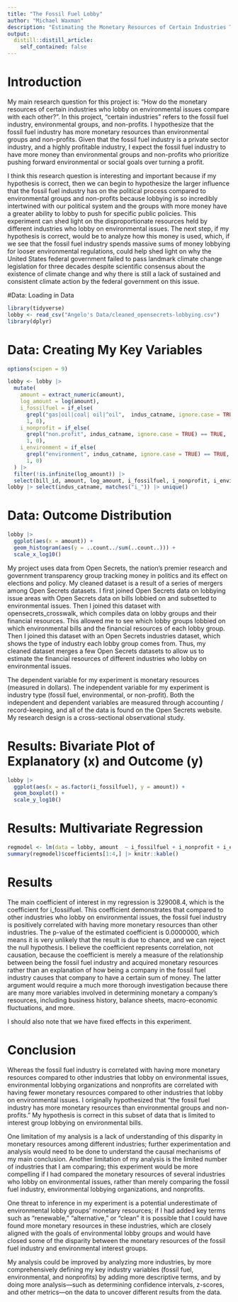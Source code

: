 ```yaml
---
title: "The Fossil Fuel Lobby"
author: "Michael Waxman"
description: "Estimating the Monetary Resources of Certain Industries That Lobby on Environmental Issues"
output:
  distill::distill_article:
    self_contained: false
---
```


# Introduction
My main research question for this project is: "How do the monetary resources of certain industries who lobby on environmental issues compare with each other?". In this project, "certain industries" refers to the fossil fuel industry, environmental groups, and non-profits. I hypothesize that the fossil fuel industry has more monetary resources than environmental groups and non-profits. Given that the fossil fuel industry is a private sector industry, and a highly profitable industry, I expect the fossil fuel industry to have more money than environmental groups and non-profits who prioritize pushing forward environmental or social goals over turning a profit. 

I think this research question is interesting and important because if my hypothesis is correct, then we can begin to hypothesize the larger influence that the fossil fuel industry has on the political process compared to environmental groups and non-profits because lobbying is so incredibly intertwined with our political system and the groups with more money have a greater ability to lobby to push for specific public policies. This experiment can shed light on the disproportionate resources held by different industries who lobby on environmental issues. The next step, if my hypothesis is correct, would be to analyze how this money is used, which, if we see that the fossil fuel industry spends massive sums of money lobbying for looser environmental regulations, could help shed light on why the United States federal government failed to pass landmark climate change legislation for three decades despite scientific consensus about the existence of climate change and why there is still a lack of sustained and consistent climate action by the federal government on this issue. 

#Data: Loading in Data
```r
library(tidyverse)
lobby <- read_csv("Angelo's Data/cleaned_opensecrets-lobbying.csv")
library(dplyr)
```

# Data: Creating My Key Variables
```r
options(scipen = 9)

lobby <- lobby |>
  mutate(
    amount = extract_numeric(amount),
    log_amount = log(amount),
    i_fossilfuel = if_else(
      grepl("gas|oil|coal| oil|^oil",  indus_catname, ignore.case = TRUE) == TRUE,
      1, 0), 
    i_nonprofit = if_else(
      grepl("non.profit", indus_catname, ignore.case = TRUE) == TRUE,
      1, 0),
    i_environment = if_else(
      grepl("environment", indus_catname, ignore.case = TRUE) == TRUE,
      1, 0)
  ) |>
  filter(!is.infinite(log_amount)) |>
  select(bill_id, amount, log_amount, i_fossilfuel, i_nonprofit, i_environment, indus_catname) |> unique()
lobby |> select(indus_catname, matches("i_")) |> unique()
```
# Data: Outcome Distribution
```r
lobby |>
  ggplot(aes(x = amount)) +
  geom_histogram(aes(y = ..count../sum(..count..))) +
  scale_x_log10()
```
My project uses data from Open Secrets, the nation's premier research and government transparency group tracking money in politics and its effect on elections and policy. My cleaned dataset is a result of a series of mergers among Open Secrets datasets. I first joined Open Secrets data on lobbying issue areas with Open Secrets data on bills lobbied on and subsetted to environmental issues. Then I joined this dataset with opensecrets_crosswalk, which compiles data on lobby groups and their financial resources. This allowed me to see which lobby groups lobbied on which environmental bills and the financial resources of each lobby group. Then I joined this dataset with an Open Secrets industries dataset, which shows the type of industry each lobby group comes from. Thus, my cleaned dataset merges a few Open Secrets datasets to allow us to estimate the financial resources of different industries who lobby on environmental issues. 

The dependent variable for my experiment is monetary resources (measured in dollars). The independent variable for my experiment is industry type (fossil fuel, environmental, or non-profit). Both the independent and dependent variables are measured through accounting / record-keeping, and all of the data is found on the Open Secrets website. My research design is a cross-sectional observational study.

# Results: Bivariate Plot of Explanatory (x) and Outcome (y)
```r
lobby |>
  ggplot(aes(x = as.factor(i_fossilfuel), y = amount)) +
  geom_boxplot() +
  scale_y_log10()
```

# Results: Multivariate Regression
```r
regmodel <- lm(data = lobby, amount  ~ i_fossilfuel + i_nonprofit + i_environment)
summary(regmodel)$coefficients[1:4,] |> knitr::kable()
```

# Results
The main coefficient of interest in my regression is 329008.4, which is the coefficient for i_fossilfuel. This coefficient demonstrates that compared to other industries who lobby on environmental issues, the fossil fuel industry is positively correlated with having more monetary resources than other industries. The p-value of the estimated coefficient is 0.0000000, which means it is very unlikely that the result is due to chance, and we can reject the null hypothesis. I believe the coefficient represents correlation, not causation, because the coefficient is merely a measure of the relationship between being the fossil fuel industry and acquired monetary resources rather than an explanation of how being a company in the fossil fuel industry causes that company to have a certain sum of money. The latter argument would require a much more thorough investigation because there are many more variables involved in determining monetary a company's resources, including business history, balance sheets, macro-economic fluctuations, and more. 

I should also note that we have fixed effects in this experiment. 

# Conclusion
Whereas the fossil fuel industry is correlated with having more monetary resources compared to other industries that lobby on environmental issues, environmental lobbying organizations and nonprofits are correlated with having fewer monetary resources compared to other industries that lobby on environmental issues. I originally hypothesized that "the fossil fuel industry has more monetary resources than environmental groups and non-profits." My hypothesis is correct in this subset of data that is limited to interest group lobbying on environmental bills.

One limitation of my analysis is a lack of understanding of this disparity in monetary resources among different industries; further experimentation and analysis would need to be done to understand the causal mechanisms of my main conclusion. Another limitation of my analysis is the limited number of industries that I am comparing; this experiment would be more compelling if I had compared the monetary resources of several industries who lobby on environmental issues, rather than merely comparing the fossil fuel industry, environmental lobbying organizations, and nonprofits. 

One threat to inference in my experiment is a potential underestimate of environmental lobby groups' monetary resources; if I had added key terms such as "renewable," "alternative," or "clean" it is possible that I could have found more monetary resources in these industries, which are closely aligned with the goals of environmental lobby groups and would have closed some of the disparity between the monetary resources of the fossil fuel industry and environmental interest groups. 

My analysis could be improved by analyzing more industries, by more comprehensively defining my key industry variables (fossil fuel, environmental, and nonprofits) by adding more descriptive terms, and by doing more analysis—such as determining confidence intervals, z-scores, and other metrics—on the data to uncover different results from the data.